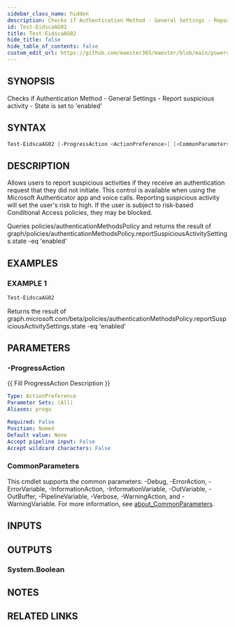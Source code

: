 ```yaml
---
sidebar_class_name: hidden
description: Checks if Authentication Method - General Settings - Report suspicious activity - State is set to 'enabled'
id: Test-EidscaAG02
title: Test-EidscaAG02
hide_title: false
hide_table_of_contents: false
custom_edit_url: https://github.com/maester365/maester/blob/main/powershell/public/Test-EidscaAG02.ps1
---
```


## SYNOPSIS

Checks if Authentication Method - General Settings - Report suspicious activity - State is set to 'enabled'

## SYNTAX

```powershell
Test-EidscaAG02 [-ProgressAction <ActionPreference>] [<CommonParameters>]
```

## DESCRIPTION

Allows users to report suspicious activities if they receive an authentication request that they did not initiate.
This control is available when using the Microsoft Authenticator app and voice calls.
Reporting suspicious activity will set the user's risk to high.
If the user is subject to risk-based Conditional Access policies, they may be blocked.

Queries policies/authenticationMethodsPolicy
and returns the result of
 graph/policies/authenticationMethodsPolicy.reportSuspiciousActivitySettings.state -eq 'enabled'

## EXAMPLES

### EXAMPLE 1

```powershell
Test-EidscaAG02
```

Returns the result of graph.microsoft.com/beta/policies/authenticationMethodsPolicy.reportSuspiciousActivitySettings.state -eq 'enabled'

## PARAMETERS

### -ProgressAction

\{\{ Fill ProgressAction Description \}\}

```yaml
Type: ActionPreference
Parameter Sets: (All)
Aliases: proga

Required: False
Position: Named
Default value: None
Accept pipeline input: False
Accept wildcard characters: False
```

### CommonParameters

This cmdlet supports the common parameters: -Debug, -ErrorAction, -ErrorVariable, -InformationAction, -InformationVariable, -OutVariable, -OutBuffer, -PipelineVariable, -Verbose, -WarningAction, and -WarningVariable. For more information, see [about_CommonParameters](http://go.microsoft.com/fwlink/?LinkID=113216).

## INPUTS

## OUTPUTS

### System.Boolean

## NOTES

## RELATED LINKS
